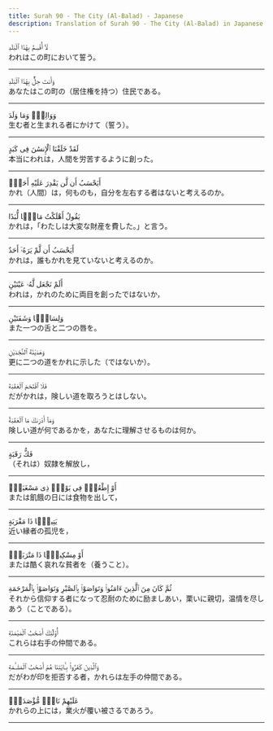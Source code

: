 ```yaml
---
title: Surah 90 - The City (Al-Balad) - Japanese
description: Translation of Surah 90 - The City (Al-Balad) in Japanese
---
```





<Aside type="quran" title="1">
لَآ أُقْسِمُ بِهَٰذَا ٱلْبَلَدِ
</Aside>

<Aside type="reference" title="1">
われはこの町において誓う。
</Aside>

---

<Aside type="quran" title="2">
وَأَنتَ حِلٌّۢ بِهَٰذَا ٱلْبَلَدِ
</Aside>

<Aside type="reference" title="2">
あなたはこの町の（居住権を持つ）住民である。
</Aside>

---

<Aside type="quran" title="3">
وَوَالِدٍۢ وَمَا وَلَدَ
</Aside>

<Aside type="reference" title="3">
生む者と生まれる者にかけて（誓う）。
</Aside>

---

<Aside type="quran" title="4">
لَقَدْ خَلَقْنَا ٱلْإِنسَٰنَ فِى كَبَدٍ
</Aside>

<Aside type="reference" title="4">
本当にわれは，人間を労苦するように創った。
</Aside>

---

<Aside type="quran" title="5">
أَيَحْسَبُ أَن لَّن يَقْدِرَ عَلَيْهِ أَحَدٌۭ
</Aside>

<Aside type="reference" title="5">
かれ（人間）は，何ものも，自分を左右する者はないと考えるのか。
</Aside>

---

<Aside type="quran" title="6">
يَقُولُ أَهْلَكْتُ مَالًۭا لُّبَدًا
</Aside>

<Aside type="reference" title="6">
かれは，「わたしは大変な財産を費した。」と言う。
</Aside>

---

<Aside type="quran" title="7">
أَيَحْسَبُ أَن لَّمْ يَرَهُۥٓ أَحَدٌ
</Aside>

<Aside type="reference" title="7">
かれは，誰もかれを見ていないと考えるのか。
</Aside>

---

<Aside type="quran" title="8">
أَلَمْ نَجْعَل لَّهُۥ عَيْنَيْنِ
</Aside>

<Aside type="reference" title="8">
われは，かれのために両目を創ったではないか，
</Aside>

---

<Aside type="quran" title="9">
وَلِسَانًۭا وَشَفَتَيْنِ
</Aside>

<Aside type="reference" title="9">
また一つの舌と二つの唇を。
</Aside>

---

<Aside type="quran" title="10">
وَهَدَيْنَٰهُ ٱلنَّجْدَيْنِ
</Aside>

<Aside type="reference" title="10">
更に二つの道をかれに示した（ではないか）。
</Aside>

---

<Aside type="quran" title="11">
فَلَا ٱقْتَحَمَ ٱلْعَقَبَةَ
</Aside>

<Aside type="reference" title="11">
だがかれは，険しい道を取ろうとはしない。
</Aside>

---

<Aside type="quran" title="12">
وَمَآ أَدْرَىٰكَ مَا ٱلْعَقَبَةُ
</Aside>

<Aside type="reference" title="12">
険しい道が何であるかを，あなたに理解させるものは何か。
</Aside>

---

<Aside type="quran" title="13">
فَكُّ رَقَبَةٍ
</Aside>

<Aside type="reference" title="13">
（それは）奴隷を解放し，
</Aside>

---

<Aside type="quran" title="14">
أَوْ إِطْعَٰمٌۭ فِى يَوْمٍۢ ذِى مَسْغَبَةٍۢ
</Aside>

<Aside type="reference" title="14">
または飢餓の日には食物を出して，
</Aside>

---

<Aside type="quran" title="15">
يَتِيمًۭا ذَا مَقْرَبَةٍ
</Aside>

<Aside type="reference" title="15">
近い縁者の孤児を，
</Aside>

---

<Aside type="quran" title="16">
أَوْ مِسْكِينًۭا ذَا مَتْرَبَةٍۢ
</Aside>

<Aside type="reference" title="16">
または酷く哀れな貧者を（養うこと）。
</Aside>

---

<Aside type="quran" title="17">
ثُمَّ كَانَ مِنَ ٱلَّذِينَ ءَامَنُوا۟ وَتَوَاصَوْا۟ بِٱلصَّبْرِ وَتَوَاصَوْا۟ بِٱلْمَرْحَمَةِ
</Aside>

<Aside type="reference" title="17">
それから信仰する者になって忍耐のために励ましあい，栗いに親切，温情を尽しあう（ことである）。
</Aside>

---

<Aside type="quran" title="18">
أُو۟لَٰٓئِكَ أَصْحَٰبُ ٱلْمَيْمَنَةِ
</Aside>

<Aside type="reference" title="18">
これらは右手の仲間である。
</Aside>

---

<Aside type="quran" title="19">
وَٱلَّذِينَ كَفَرُوا۟ بِـَٔايَٰتِنَا هُمْ أَصْحَٰبُ ٱلْمَشْـَٔمَةِ
</Aside>

<Aside type="reference" title="19">
だがわが印を拒否する者，かれらは左手の仲間である。
</Aside>

---

<Aside type="quran" title="20">
عَلَيْهِمْ نَارٌۭ مُّؤْصَدَةٌۢ
</Aside>

<Aside type="reference" title="20">
かれらの上には，業火が覆い被さるであろう。
</Aside>

---
